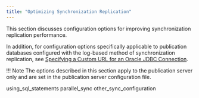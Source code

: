 ```yaml
---
title: "Optimizing Synchronization Replication"
---
```


<div id="optimize_sync_replication" class="registered_link"></div>

This section discusses configuration options for improving synchronization replication performance.

In addition, for configuration options specifically applicable to publication databases configured with the log-based method of synchronization replication, see [Specifying a Custom URL for an Oracle JDBC Connection](../../../10_appendix/04_miscellaneous_xdb_processing_topics/01_publications_and_subscriptions_server_conf_options/05_specify_custom_url_for_oracle_jdbc/#specify_custom_url_for_oracle_jdbc).

!!! Note
    The options described in this section apply to the publication server only and are set in the publication server configuration file.

<div class="toctree" maxdepth="4">

using_sql_statements parallel_sync other_sync_configuration

</div>
